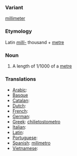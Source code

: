 ===Variant===
[[millimeter]]
===Etymology===
Latin ''[[milli-]]'' thousand + [[metre]]
===Noun===
#A length of 1/1000 of a [[metre]]
===Translations===

*[[Arabic]]:
*[[Basque]]
*[[Catalan]]:
*[[Dutch]]:
*[[French]]:
*[[German]]:
*[[Greek]]: [[chilietostometro]]
*[[Italian]]:
*[[Latin]]:
*[[Portuguese]]:
*[[Spanish]]: [[milimetro]]
*[[Vietnamese]]: